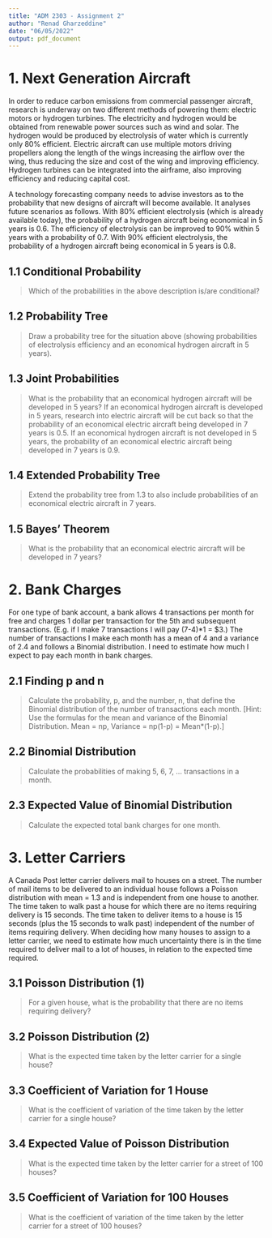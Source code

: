 ```yaml
---
title: "ADM 2303 - Assignment 2"
author: "Renad Gharzeddine"
date: "06/05/2022"
output: pdf_document
---
```


# 1. Next Generation Aircraft
In order to reduce carbon emissions from commercial passenger aircraft,  research is underway on two different methods of powering them: electric motors or hydrogen turbines. The electricity and hydrogen would be obtained from renewable power sources such as wind and solar. The hydrogen would be produced by electrolysis of water which is currently only 80% efficient. Electric aircraft can use multiple motors driving propellers along the length of the wings increasing the airflow over the wing, thus reducing the size and cost of the wing and improving efficiency. Hydrogen turbines can be integrated into the airframe, also improving efficiency and reducing capital cost.

A technology forecasting company needs to advise investors as to the probability that new designs of aircraft will become available. It analyses future scenarios as follows. With 80% efficient electrolysis (which is already available today), the probability of a hydrogen aircraft being economical in 5 years is 0.6. The efficiency of electrolysis can be improved to 90% within 5 years with a probability of 0.7. With 90% efficient electrolysis, the probability of a hydrogen aircraft being economical in 5 years is 0.8.

## 1.1 Conditional Probability
>Which of the probabilities in the above description is/are conditional?

## 1.2 Probability Tree
>Draw a probability tree for the situation above (showing probabilities of electrolysis efficiency and an economical hydrogen aircraft in 5 years).

## 1.3 Joint Probabilities
>What is the probability that an economical hydrogen aircraft will be developed in 5 years? If an economical hydrogen aircraft is developed in 5 years, research into electric aircraft will be cut back so that the probability of an economical electric aircraft being developed in 7 years is 0.5. If an economical hydrogen aircraft is not developed in 5 years, the probability of an economical electric aircraft being developed in 7 years is 0.9. 

## 1.4 Extended Probability Tree
>Extend the probability tree from 1.3 to also include probabilities of an economical electric aircraft in 7 years.

## 1.5 Bayes' Theorem
>What is the probability that an economical electric aircraft will be developed in 7 years?

# 2. Bank Charges
For one type of bank account, a bank allows 4 transactions per month for free and charges 1 dollar per transaction for the 5th and subsequent transactions. (E.g. if I make 7 transactions I will pay (7-4)*1 = $3.) The number of transactions I make each month has a mean of 4 and a variance of 2.4 and follows a Binomial distribution. I need to estimate how much I expect to pay each month in bank charges.

## 2.1 Finding p and n
>Calculate the probability, p, and the number, n, that define the Binomial distribution of the number of transactions each month. [Hint: Use the formulas for the mean and variance of the Binomial Distribution. Mean = np, Variance = np(1-p) = Mean*(1-p).]

## 2.2 Binomial Distribution
>Calculate the probabilities of making 5, 6, 7, … transactions in a month.

## 2.3 Expected Value of Binomial Distribution
>Calculate the expected total bank charges for one month.

# 3. Letter Carriers
A Canada Post letter carrier delivers mail to houses on a street. The number of mail items to be delivered to an individual house follows a Poisson distribution with mean = 1.3 and is independent from one house to another. The time taken to walk past a house for which there are no items requiring delivery is 15 seconds. The time taken to deliver items to a house is 15 seconds (plus the 15 seconds to walk past) independent of the number of items requiring delivery. When deciding how many houses to assign to a letter carrier, we need to estimate how much uncertainty there is in the time required to deliver mail to a lot of houses, in relation to the expected time required.

## 3.1 Poisson Distribution (1)
>For a given house, what is the probability that there are no items requiring delivery?

## 3.2 Poisson Distribution (2)
>What is the expected time taken by the letter carrier for a single house?

## 3.3 Coefficient of Variation for 1 House
>What is the coefficient of variation of the time taken by the letter carrier for a single house?

## 3.4 Expected Value of Poisson Distribution
>What is the expected time taken by the letter carrier for a street of 100 houses?

## 3.5 Coefficient of Variation for 100 Houses 
>What is the coefficient of variation of the time taken by the letter carrier for a street of 100 houses?
